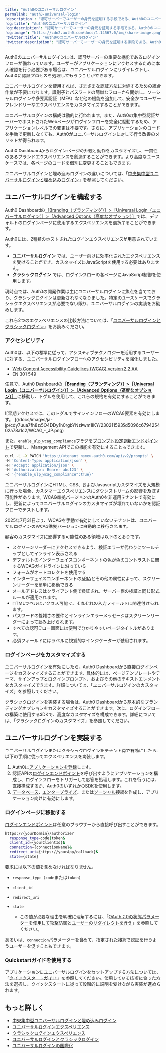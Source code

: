 ```yaml
---
title: "Auth0のユニバーサルログイン"
permalink: "auth0-universal-login"
'description': "認可サーバーでユーザーの身元を証明する手段である、Auth0のユニバーサルログインについて説明します。"
'og:title': "Auth0のユニバーサルログイン"
'og:description': "認可サーバーでユーザーの身元を証明する手段である、Auth0のユニバーサルログインについて説明します。"
'og:image': "https://cdn2.auth0.com/docs/1.14567.0/img/share-image.png"
'twitter:title': "Auth0のユニバーサルログイン"
'twitter:description': "認可サーバーでユーザーの身元を証明する手段である、Auth0のユニバーサルログインについて説明します。"
---
```


Auth0のユニバーサルログインには、認可サーバーの重要な機能であるログインフローが備わっています。ユーザーがアプリケーションにアクセスするために本人確認を行う必要がある場合は、ユニバーサルログインにリダイレクトし、Auth0に認証プロセスを処理してもらうことができます。

ユニバーサルログインを使用すれば、さまざまな認証方法に対処するための統合作業が不要になります。識別子とパスワードの簡単なフローから開始し、ソーシャルログインや多要素認証（<Tooltip data-tooltip-id="react-containers-DefinitionTooltip-0" href="/docs/ja-jp/glossary?term=multifactor-authentication" tip="多要素認証（MFA）: ユーザー名とパスワードに加えて、SMS経由のコードなどの要素を使用するユーザー認証プロセス。" cta="用語集の表示">MFA</Tooltip>）など他の機能を追加して、安全かつユーザーフレンドリーなエクスペリエンスをカスタマイズすることができます。

ユニバーサルログインの構成は動的に行われます。また、Auth0の集中型認証サーバーでホストされたWebページがログインフローを完全に駆動するため、アプリケーションレベルでの変更は不要です。さらに、アプリケーションのコードを手動で更新しなくても、Auth0がユニバーサルログインに対して行う改善のメリットが得られます。

<Tooltip data-tooltip-id="react-containers-DefinitionTooltip-0" href="/docs/ja-jp/glossary?term=auth0-dashboard" tip="Auth0 Dashboard: サービスを構成するためのAuth0の主製品。" cta="用語集の表示">Auth0 Dashboard</Tooltip>からログインページの外観と動作をカスタマイズし、一貫性のあるブランドエクスペリエンスを創造することができます。より高度なユースケースでは、各ページのコードを個別に変更することもできます。

ユニバーサルログインと埋め込みログインの違いについては、「[中央集中型ユニバーサルログインと埋め込みログイン](/docs/ja-jp/authenticate/login/universal-vs-embedded-login)」を参照してください。

## ユニバーサルログインを構成する

Auth0 Dashboardの[［Branding（ブランディング）］>［Universal Login（ユニバーサルログイン）］>［Advanced Options（高度なオプション）］](https://manage.auth0.com/#/universal-login/customizations-new)では、デフォルトのログインページに使用するエクスペリエンスを選択することができます。

Auth0には、2種類のホストされたログインエクスペリエンスが用意されています。

* **ユニバーサルログイン** では、ユーザー向けに効率化されたエクスペリエンスを受けることができ、カスタマイズにJavaScriptを使用する必要はありません。
* **クラシックログイン** では、ログインフローの各ページにJavaScript制御を使用します。

現時点では、Auth0の開発作業は主にユニバーサルログインに焦点を当てており、クラシックログインは更新されなくなりました。特定のユースケースでクラシックエクスペリエンスが必要でない限り、ユニバーサルログインの実装をお勧めします。

これら2つのエクスペリエンスの比較方法については、「[ユニバーサルログインとクラシックログイン](/docs/ja-jp/authenticate/login/auth0-universal-login/universal-login-vs-classic-login)」をお読みください。

### アクセシビリティ

Auth0は、以下の標準に従って、アシスティブテクノロジーを活用するユーザーに対する、ユニバーサルログインフローへのアクセシビリティを強化しました。

* [Web Content Accessibility Guidelines (WCAG) version 2.2 AA](https://www.w3.org/WAI/standards-guidelines/wcag/)
* [EN 301 549](https://www.etsi.org/human-factors-accessibility/en-301-549-v3-the-harmonized-european-standard-for-ict-accessibility)

任意で、Auth0 Dashboardの[**［Branding（ブランディング）］>［Universal Login（ユニバーサルログイン）］>［Advanced Options（高度なオプション）］** ](https://manage.auth0.com/#/universal-login/customizations-new)に移動し、トグルを使用して、これらの規格を有効にすることができます。

<Frame>![早期アクセスでは、このトグルでサインインフローのWCAG要素を有効にします。 ](/docs/images/ja-jp/cdy7uua7fh8z/5O4DDy1h0rgbYNzKwm1lKY/2302115935d5096c679425402a78a1c2/WCAG_-_JP.png)</Frame>

また、`enable_ulp_wcag_compliance`フラグを[プロンプト設定更新エンドポイント](/docs/ja-jp/api/management/v2/prompts/patch-prompts)で更新し、<Tooltip data-tooltip-id="react-containers-DefinitionTooltip-0" href="/docs/ja-jp/glossary?term=management-api" tip="Management API: 顧客が管理タスクを実行できるようにするための製品。" cta="用語集の表示">Management API</Tooltip>でこの機能を有効にすることもできます。

```bash cURL lines
curl -L -X PATCH 'https://<tenant_name>.auth0.com/api/v2/prompts' \
-H 'Content-Type: application/json' \
-H 'Accept: application/json' \
-H 'Authorization: Bearer abc123' \
-d '{"enable_ulp_wcag_compliance":true}'
```

ユニバーサルログインにHTML、CSS、およびJavascriptカスタマイズを大規模に行った場合、カスタマーエクスペリエンスにダウンストリームの影響を及ぼす可能性があります。WCAG準拠バージョンのAuth0を非運用テナントで有効にし、更新によってユニバーサルログインのカスタマイズが壊れていないかを認証フローでテストします。

<Callout icon="file-lines" color="#0EA5E9" iconType="regular">

2025年7月31日より、WCAGを手動で有効にしていないテナントは、ユニバーサルログインのWCAG準拠バージョンに自動的に移行されます。

</Callout>

顧客のカスタマイズに影響する可能性のある領域は以下のとおりです。

* スクリーンリーダーにアクセスできるよう、検証エラーが代わりにツールチップとしてインライン表示される
* デフォルトのインターフェイスコンポーネントの色が色のコントラストに関するWCAGガイドラインに沿っている
* フォームがオートコレクトを使用する
* インターフェイスコンポーネントの[ARIA](https://www.w3.org/WAI/standards-guidelines/aria/)とその他の属性によって、スクリーンリーダーを簡単に移動できる
* メールアドレスはクライアント側で検証され、サーバー側の検証と同じ形式ルールが適用されます。
* HTMLラベルはアクセス可能で、それぞれの入力フィールドに関連付けられます。
* パスワードの複雑さの要件とインラインエラーメッセージはスクリーンリーダーによって読み上げられます。
* すべての認可フロー画面には便利で分かりやすいページタイトルがあります。
* 必須フィールドにはラベルに視覚的なインジケーターが使用されます。

### ログインページをカスタマイズする

ユニバーサルログインを有効にしたら、Auth0 Dashboardから直接ログインページをカスタマイズすることができます。具体的には、ページテンプレートやテーマ、サインアップとログインプロンプト、およびその他のテキストエレメントをカスタマイズできます。詳細については、「ユニバーサルログインのカスタマイズ」を参照してください。

クラシックログインを実装する場合は、Auth0 Dashboardから基本的なブランディングオプションをカスタマイズすることができます。次に、ログインフローの構築に使用するSDKで、高度なカスタマイズを構成できます。詳細については、「クラシックログインのカスタマイズ」を参照してください。

## ユニバーサルログインを実装する

ユニバーサルログインまたはクラシックログインをテナント内で有効にしたら、以下の手順に従ってエクスペリエンスを実装します。

1. Auth0に[アプリケーションを登録](https://auth0.com/docs/get-started/auth0-overview/create-applications)します。
2. 認証APIの[ログインエンドポイント](/docs/ja-jp/api/authentication#login)を呼び出すようにアプリケーションを構成し、ログインフローをトリガーして応答を処理します。これを行うには、直接構成するか、Auth0のいずれかの[SDK](https://auth0.com/docs/libraries)を使用します。
3. [データベース](/docs/ja-jp/get-started/applications/set-up-database-connections)、[エンタープライズ](/docs/ja-jp/authenticate/enterprise-connections)、または[ソーシャル](/docs/ja-jp/authenticate/identity-providers/social-identity-providers)接続を作成し、アプリケーション向けに有効にします。

### ログインページに移動する

[ログインエンドポイント](/docs/ja-jp/api/authentication#login)は任意のブラウザーから直接呼び出すことができます。

```bash cURL lines
https://{yourDomain}/authorize?
  response_type=code|token&
  client_id={yourClientId}&
  connection={connectionName}&
  redirect_uri={https://yourApp/callback}&
  state={state}
```

要求には以下の値を含めなければなりません。

* `response_type`（`code`または`token`）
* `client_id`
* `redirect_uri`
* `state`

  + この値が必要な理由を明確に理解するには、「[OAuth 2.0の状態パラメーターを使用して攻撃防御とユーザーのリダイレクトを行う](/docs/ja-jp/secure/attack-protection/state-parameters)」を参照してください。

あるいは、`connection`パラメーターを含めて、指定された接続で認証を行うようユーザーを促すこともできます。

### Quickstartガイドを使用する

アプリケーションにユニバーサルログインをセットアップする方法については、「[クイックスタートガイド](/docs/ja-jp/quickstarts)」を参照してください。使用している技術に合った方法を選択し、クイックスタートに従って段階的に説明を受けながら実装が進められます。

## もっと詳しく

* [中央集中型ユニバーサルログインと埋め込みログイン](/docs/ja-jp/authenticate/login/universal-vs-embedded-login)
* [ユニバーサルログインエクスペリエンス](/docs/ja-jp/authenticate/login/auth0-universal-login/universal-login-vs-classic-login/universal-experience)
* [クラシックログインエクスペリエンス](/docs/ja-jp/authenticate/login/auth0-universal-login/universal-login-vs-classic-login/classic-experience)
* [ユニバーサルログインとクラシックログイン](/docs/ja-jp/authenticate/login/auth0-universal-login/universal-login-vs-classic-login)
* [ユニバーサルログインの国際化](/docs/ja-jp/customize/internationalization-and-localization/universal-login-internationalization)